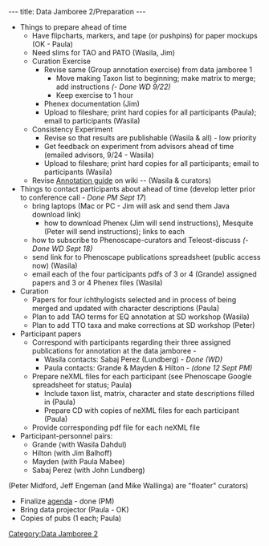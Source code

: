 ---
title: Data Jamboree 2/Preparation
---

*Things to prepare ahead of time
**Have flipcharts, markers, and tape (or pushpins) for paper mockups (OK - Paula)
**Need slims for TAO and PATO (Wasila, Jim)
**Curation Exercise
***Revise same (Group annotation exercise) from data jamboree 1
****Move making Taxon list to beginning; make matrix to merge; add instructions ''(- Done WD 9/22)''
****Keep exercise to 1 hour
***Phenex documentation (Jim)
***Upload to fileshare; print hard copies for all participants (Paula); email to participants (Wasila)
**Consistency Experiment
***Revise so that results are publishable (Wasila & all) - low priority
***Get feedback on experiment from advisors ahead of time (emailed advisors, 9/24 - Wasila)
***Upload to fileshare; print hard copies for all participants; email to participants (Wasila)
**Revise [[Guide_to_Character_Annotation|Annotation guide]] on wiki -- (Wasila & curators)
*Things to contact participants about ahead of time (develop letter prior to conference call ''- Done PM Sept 17'')
**bring laptops (Mac or PC - Jim will ask and send them Java download link)
***how to download Phenex (Jim will send instructions), Mesquite (Peter will send instructions); links to each
**how to subscribe to Phenoscape-curators and Teleost-discuss ''(- Done WD Sept 18)''
**send link for to Phenoscape publications spreadsheet (public access now) (Wasila)
**email each of the four participants pdfs of 3 or 4 (Grande) assigned papers and 3 or 4 Phenex files (Wasila)
* Curation
**Papers for four ichthylogists selected and in process of being merged and updated with character descriptions (Paula)
** Plan to add TAO terms for EQ annotation at SD workshop (Wasila)
** Plan to add TTO taxa and make corrections at SD workshop (Peter)
*Participant papers
**Correspond with participants regarding their three assigned publications for annotation at the data jamboree -
***Wasila contacts: Sabaj Perez (Lundberg) - ''Done (WD)''
***Paula contacts: Grande & Mayden & Hilton - ''(done 12 Sept PM)''
**Prepare neXML files for each participant (see Phenoscape Google spreadsheet for status; Paula)
***Include taxon list, matrix, character and state descriptions filled in (Paula)
***Prepare CD with copies of neXML files for each participant (Paula)
**Provide corresponding pdf file for each neXML file
*Participant-personnel pairs:
**Grande (with Wasila Dahdul)
**Hilton (with Jim Balhoff)
**Mayden (with Paula Mabee)
**Sabaj Perez (with John Lundberg)
(Peter Midford, Jeff Engeman (and Mike Wallinga) are "floater" curators)
*Finalize [[Data_Jamboree_2/agenda|agenda]] - done (PM)
* Bring data projector (Paula - OK)
*Copies of pubs (1 each; Paula)

[[Category:Data Jamboree 2]]